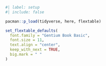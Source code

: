 ```r
#| label: setup
#| include: false

pacman::p_load(tidyverse, here, flextable)

set_flextable_defaults(
  font.family = "Gentium Book Basic",
  font.size = 11,
  text.align = "center",
  keep_with_next = TRUE,
  big.mark = " "
)
```